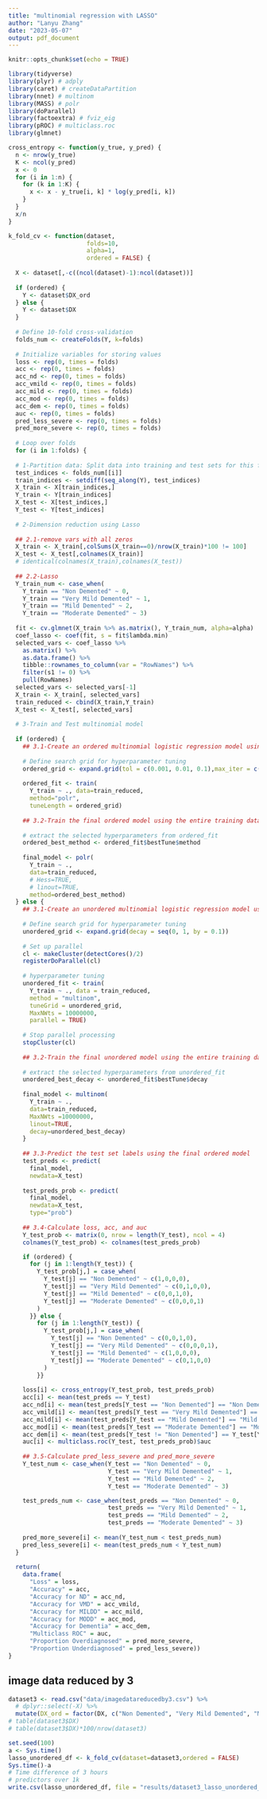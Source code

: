 ```yaml
---
title: "multinomial regression with LASSO"
author: "Lanyu Zhang"
date: "2023-05-07"
output: pdf_document
---
```


```r
knitr::opts_chunk$set(echo = TRUE)
```

```r
library(tidyverse)
library(plyr) # adply
library(caret) # createDataPartition
library(nnet) # multinom
library(MASS) # polr
library(doParallel)
library(factoextra) # fviz_eig
library(pROC) # multiclass.roc
library(glmnet)
```

```r
cross_entropy <- function(y_true, y_pred) {
  n <- nrow(y_true)
  K <- ncol(y_pred)
  x <- 0
  for (i in 1:n) {
    for (k in 1:K) {
      x <- x - y_true[i, k] * log(y_pred[i, k])
    }
  }
  x/n
}

k_fold_cv <- function(dataset,
                      folds=10,
                      alpha=1,
                      ordered = FALSE) {
  
  X <- dataset[,-c((ncol(dataset)-1):ncol(dataset))]
  
  if (ordered) {
    Y <- dataset$DX_ord
  } else {
    Y <- dataset$DX
  }
  
  # Define 10-fold cross-validation
  folds_num <- createFolds(Y, k=folds)
  
  # Initialize variables for storing values
  loss <- rep(0, times = folds)
  acc <- rep(0, times = folds)
  acc_nd <- rep(0, times = folds)
  acc_vmild <- rep(0, times = folds)
  acc_mild <- rep(0, times = folds)
  acc_mod <- rep(0, times = folds)
  acc_dem <- rep(0, times = folds)
  auc <- rep(0, times = folds)
  pred_less_severe <- rep(0, times = folds)
  pred_more_severe <- rep(0, times = folds)
  
  # Loop over folds
  for (i in 1:folds) {
  
  # 1-Partition data: Split data into training and test sets for this fold
  test_indices <- folds_num[[i]]
  train_indices <- setdiff(seq_along(Y), test_indices)
  X_train <- X[train_indices,]
  Y_train <- Y[train_indices]
  X_test <- X[test_indices,]
  Y_test <- Y[test_indices]
  
  # 2-Dimension reduction using Lasso
  
  ## 2.1-remove vars with all zeros
  X_train <- X_train[,colSums(X_train==0)/nrow(X_train)*100 != 100]
  X_test <- X_test[,colnames(X_train)]
  # identical(colnames(X_train),colnames(X_test))
  
  ## 2.2-Lasso
  Y_train_num <- case_when(
    Y_train == "Non Demented" ~ 0,
    Y_train == "Very Mild Demented" ~ 1,
    Y_train == "Mild Demented" ~ 2,
    Y_train == "Moderate Demented" ~ 3)
  
  fit <- cv.glmnet(X_train %>% as.matrix(), Y_train_num, alpha=alpha)
  coef_lasso <- coef(fit, s = fit$lambda.min)
  selected_vars <- coef_lasso %>% 
    as.matrix() %>%
    as.data.frame() %>%
    tibble::rownames_to_column(var = "RowNames") %>%
    filter(s1 != 0) %>%
    pull(RowNames)
  selected_vars <- selected_vars[-1]
  X_train <- X_train[, selected_vars]
  train_reduced <- cbind(X_train,Y_train)
  X_test <- X_test[, selected_vars]
  
  # 3-Train and Test multinomial model
  
  if (ordered) {
    ## 3.1-Create an ordered multinomial logistic regression model using MASS::polr
    
    # Define search grid for hyperparameter tuning
    ordered_grid <- expand.grid(tol = c(0.001, 0.01, 0.1),max_iter = c(50, 100, 200))
    
    ordered_fit <- train(
      Y_train ~ ., data=train_reduced,
      method="polr",
      tuneLength = ordered_grid)
    
    ## 3.2-Train the final ordered model using the entire training dataset with the selected hyperparameters
    
    # extract the selected hyperparameters from ordered_fit
    ordered_best_method <- ordered_fit$bestTune$method
    
    final_model <- polr(
      Y_train ~ .,
      data=train_reduced,
      # Hess=TRUE,
      # linout=TRUE,
      method=ordered_best_method)
  } else {
    ## 3.1-Create an unordered multinomial logistic regression model using nnet::multinom
    
    # Define search grid for hyperparameter tuning
    unordered_grid <- expand.grid(decay = seq(0, 1, by = 0.1))
    
    # Set up parallel
    cl <- makeCluster(detectCores()/2)
    registerDoParallel(cl)
    
    # hyperparameter tuning
    unordered_fit <- train(
      Y_train ~ ., data = train_reduced,
      method = "multinom",
      tuneGrid = unordered_grid,
      MaxNWts = 10000000,
      parallel = TRUE)
    
    # Stop parallel processing
    stopCluster(cl)
    
    ## 3.2-Train the final unordered model using the entire training dataset with the selected hyperparameters
    
    # extract the selected hyperparameters from unordered_fit
    unordered_best_decay <- unordered_fit$bestTune$decay
    
    final_model <- multinom(
      Y_train ~ .,
      data=train_reduced,
      MaxNWts =10000000,
      linout=TRUE,
      decay=unordered_best_decay)
    }
  
    ## 3.3-Predict the test set labels using the final ordered model
    test_preds <- predict(
      final_model,
      newdata=X_test)
    
    test_preds_prob <- predict(
      final_model,
      newdata=X_test,
      type="prob")
  
    ## 3.4-Calculate loss, acc, and auc
    Y_test_prob <- matrix(0, nrow = length(Y_test), ncol = 4)
    colnames(Y_test_prob) <- colnames(test_preds_prob)

    if (ordered) {
      for (j in 1:length(Y_test)) {
        Y_test_prob[j,] = case_when(
          Y_test[j] == "Non Demented" ~ c(1,0,0,0),
          Y_test[j] == "Very Mild Demented" ~ c(0,1,0,0),
          Y_test[j] == "Mild Demented" ~ c(0,0,1,0),
          Y_test[j] == "Moderate Demented" ~ c(0,0,0,1)
        )
      }} else {
        for (j in 1:length(Y_test)) {
          Y_test_prob[j,] = case_when(
            Y_test[j] == "Non Demented" ~ c(0,0,1,0),
            Y_test[j] == "Very Mild Demented" ~ c(0,0,0,1),
            Y_test[j] == "Mild Demented" ~ c(1,0,0,0),
            Y_test[j] == "Moderate Demented" ~ c(0,1,0,0)
          )
        }}
    
    loss[i] <- cross_entropy(Y_test_prob, test_preds_prob)
    acc[i] <- mean(test_preds == Y_test)
    acc_nd[i] <- mean(test_preds[Y_test == "Non Demented"] == "Non Demented")
    acc_vmild[i] <- mean(test_preds[Y_test == "Very Mild Demented"] == "Very Mild Demented")
    acc_mild[i] <- mean(test_preds[Y_test == "Mild Demented"] == "Mild Demented")
    acc_mod[i] <- mean(test_preds[Y_test == "Moderate Demented"] == "Moderate Demented")
    acc_dem[i] <- mean(test_preds[Y_test != "Non Demented"] == Y_test[Y_test != "Non Demented"])
    auc[i] <- multiclass.roc(Y_test, test_preds_prob)$auc
    
    ## 3.5-Calculate pred_less_severe and pred_more_severe
    Y_test_num <- case_when(Y_test == "Non Demented" ~ 0,
                            Y_test == "Very Mild Demented" ~ 1,
                            Y_test == "Mild Demented" ~ 2,
                            Y_test == "Moderate Demented" ~ 3)

    test_preds_num <- case_when(test_preds == "Non Demented" ~ 0,
                            test_preds == "Very Mild Demented" ~ 1,
                            test_preds == "Mild Demented" ~ 2,
                            test_preds == "Moderate Demented" ~ 3)
    
    pred_more_severe[i] <- mean(Y_test_num < test_preds_num)
    pred_less_severe[i] <- mean(test_preds_num < Y_test_num)
  }
  
  return(
    data.frame(
      "Loss" = loss,
      "Accuracy" = acc,
      "Accuracy for ND" = acc_nd,
      "Accuracy for VMD" = acc_vmild,
      "Accuracy for MILDD" = acc_mild,
      "Accuracy for MODD" = acc_mod,
      "Accuracy for Dementia" = acc_dem,
      "Multiclass ROC" = auc,
      "Proportion Overdiagnosed" = pred_more_severe,
      "Proportion Underdiagnosed" = pred_less_severe))
}
```

## image data reduced by 3

```r
dataset3 <- read.csv("data/imagedatareducedby3.csv") %>%
  # dplyr::select(-X) %>%
  mutate(DX_ord = factor(DX, c("Non Demented", "Very Mild Demented", "Mild Demented", "Moderate Demented")))
# table(dataset3$DX)
# table(dataset3$DX)*100/nrow(dataset3)
```

```r
set.seed(100)
a <- Sys.time()
lasso_unordered_df <- k_fold_cv(dataset=dataset3,ordered = FALSE)
Sys.time()-a
# Time difference of 3 hours
# predictors over 1k
write.csv(lasso_unordered_df, file = "results/dataset3_lasso_unordered_df.csv", row.names = FALSE)
```

